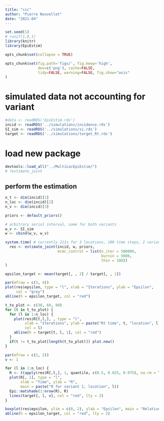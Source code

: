 ```yaml
---
title: "ccc"
author: "Pierre Nouvellet"
date: "2021-04"
---
```


```r
set.seed(1)
# runif(1,0,1)
library(knitr)
library(EpiEstim)

opts_chunk$set(collapse = TRUE)

opts_chunk$set(fig.path='figs/', fig.keep='high', 
               dev=c('png'), cache=FALSE,
               tidy=FALSE, warning=FALSE, fig.show="asis"
)

```



# simulated data not accounting for variant


```r
#data <- readRDS('EpiEstim.rds')
incid <- readRDS('../simulations/incidence.rds')
SI_sim <- readRDS('../simulations/si.rds') 
target <- readRDS('../simulations/target_Rt.rds')

```

# load new package

```r

devtools::load_all("../MultiLocEpiEstim/")
# ?estimate_joint
```

## perform the estimation

```r
n_t <- dim(incid)[1]
n_loc <- dim(incid)[2]
n_v <- dim(incid)[3]

priors <- default_priors()

# arbitrary serial interval, same for both variants
w_v <- SI_sim
w <- cbind(w_v, w_v)

system.time( # currently 211s for 3 locations, 100 time steps, 2 variants
  res <- estimate_joint(incid, w, priors,
                        mcmc_control = list(n_iter = 500000,
                                            burnin = 5000,
                                            thin = 100))
)

```

```r

epsilon_target <- mean(target[, , 2] / target[, , 1])

par(mfrow = c(3, 4))
plot(res$epsilon, type = "l", xlab = "Iterations", ylab = "Epsilon",
     col = "grey")
abline(h = epsilon_target, col = "red")

t_to_plot <- c(30, 60, 90)
for (t in t_to_plot) {
  for (l in 1:n_loc) {
    plot(res$R[t,l,], , type = "l",
         xlab = "Iterations", ylab = paste("Rt time", t, "location", l),
         col = l)
    abline(h = target[t, l, 1], col = "red")
  }
  if(t != t_to_plot[length(t_to_plot)]) plot.new()
}

```

```r
par(mfrow = c(2, 2))
v <- 1

for (l in 1:n_loc) {
  R <- t(apply(res$R[,l,], 1, quantile, c(0.5, 0.025, 0.975), na.rm = TRUE))
  plot(R[, 1], type = "l",
       xlab = "Time", ylab = "R",
       main = paste("R for variant 1, location", l))
  Epi::matshade(1:nrow(R), R)
  lines(target[, l, v], col = "red", lty = 2)
}

boxplot(res$epsilon, ylim = c(0, 2), ylab = "Epsilon", main = "Relative transmissibility of second variant")
abline(h = epsilon_target, col = "red", lty = 2)

```




